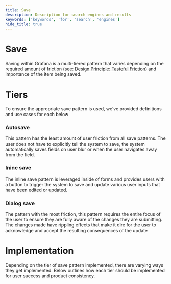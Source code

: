```yaml
---
title: Save
description: Description for search engines and results
keywords: ['keywords', 'for', 'search', 'engines']
hide_title: true
---
```



# Save <Badge text='draft' color='orange'></Badge>


Saving within Grafana is a multi-tiered pattern that varies depending on the required amount of friction (see: [Design Principle: Tasteful Friction](/design-system/Foundations/design-principles#tasteful-friction)) and importance of the item being saved.


# Tiers

To ensure the appropriate save pattern is used, we’ve provided definitions and use cases for each below

### **Autosave**

This pattern has the least amount of user friction from all save patterns. The user does not have to explicitly tell the system to save, the system automatically saves fields on user blur or when the user navigates away from the field.


### **Inine save**

The inline save pattern is leveraged inside of forms and provides users with a button to trigger the system to save and update various user inputs that have been edited or updated.

### **Dialog save**

The pattern with the most friction, this pattern requires the entire focus of the user to ensure they are fully aware of the changes they are submitting. The changes made have rippling effects that make it dire for the user to acknowledge and accept the resulting consequences of the update


# Implementation

Depending on the tier of save pattern implemented, there are varying ways they get implemented. Below outlines how each tier should be implemented for user success and product consistency.
